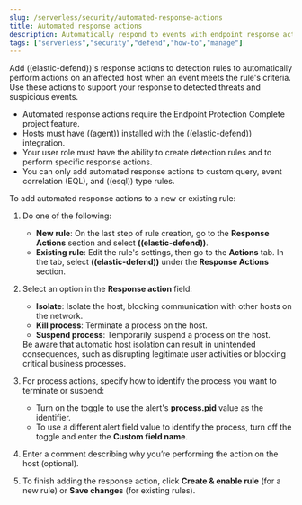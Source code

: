 ```yaml
---
slug: /serverless/security/automated-response-actions
title: Automated response actions
description: Automatically respond to events with endpoint response actions triggered by detection rules.
tags: ["serverless","security","defend","how-to","manage"]
---
```


<DocBadge template="technical preview" />
<div id="automated-response-actions"></div>

Add ((elastic-defend))'s <DocLink slug="/serverless/security/response-actions">response actions</DocLink> to detection rules to automatically perform actions on an affected host when an event meets the rule's criteria. Use these actions to support your response to detected threats and suspicious events.

<DocCallOut title="Requirements">

- Automated response actions require the Endpoint Protection Complete <DocLink slug="/serverless/elasticsearch/manage-project">project feature</DocLink>.
- Hosts must have ((agent)) installed with the ((elastic-defend)) integration.
- Your user role must have the ability to create detection rules and to perform <DocLink slug="/serverless/security/response-actions" section="response-action-commands">specific response actions</DocLink>.
- You can only add automated response actions to <DocLink slug="/serverless/security/rules-create" section="create-custom-rule">custom query</DocLink>, <DocLink slug="/serverless/security/rules-create" section="create-eql-rule">event correlation (EQL)</DocLink>, and <DocLink slug="/serverless/security/rules-create" section="create-esql-rule">((esql))</DocLink> type rules.

</DocCallOut>

To add automated response actions to a new or existing rule:

1. Do one of the following:
   - **New rule**: On the last step of rule creation, go to the **Response Actions** section and select **((elastic-defend))**.
   - **Existing rule**: Edit the rule's settings, then go to the **Actions** tab. In the tab, select **((elastic-defend))** under the **Response Actions** section.

1. Select an option in the **Response action** field:
   - **Isolate**: <DocLink slug="/serverless/security/isolate-host">Isolate the host</DocLink>, blocking communication with other hosts on the network.
   - **Kill process**: Terminate a process on the host.
   - **Suspend process**: Temporarily suspend a process on the host.

   <DocCallOut title="Important">
   Be aware that automatic host isolation can result in unintended consequences, such as disrupting legitimate user activities or blocking critical business processes.
   </DocCallOut>

1. For process actions, specify how to identify the process you want to terminate or suspend:
   - Turn on the toggle to use the alert's **process.pid** value as the identifier.
   - To use a different alert field value to identify the process, turn off the toggle and enter the **Custom field name**.

1. Enter a comment describing why you’re performing the action on the host (optional).

1. To finish adding the response action, click **Create & enable rule** (for a new rule) or **Save changes** (for existing rules).
